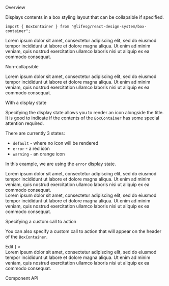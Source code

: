 
<Meta title="Modules/BoxContainer" component={BoxContainer} />

<Title>BoxContainer</Title>

<Secondary>Overview</Secondary>

Displays contents in a box styling layout that can be collapsible if specified.

```tsx
import { BoxContainer } from "@lifesg/react-design-system/box-container";
```

<Canvas>
    <Story name="BoxContainer">
        <BoxContainer title="This is the title">
            <div style={{ padding: "2rem" }}>
                <Text.Body>
                    Lorem ipsum dolor sit amet, consectetur adipiscing elit, sed
                    do eiusmod tempor incididunt ut labore et dolore magna
                    aliqua. Ut enim ad minim veniam, quis nostrud exercitation
                    ullamco laboris nisi ut aliquip ex ea commodo consequat.
                </Text.Body>
            </div>
        </BoxContainer>
    </Story>
</Canvas>

<Heading3>Non-collapsible</Heading3>

<Preview>
    <Story name="Non collapsible">
        <BoxContainer title="This is not collapsible" collapsible={false}>
            <div style={{ padding: "2rem" }}>
                <Text.Body>
                    Lorem ipsum dolor sit amet, consectetur adipiscing elit, sed
                    do eiusmod tempor incididunt ut labore et dolore magna
                    aliqua. Ut enim ad minim veniam, quis nostrud exercitation
                    ullamco laboris nisi ut aliquip ex ea commodo consequat.
                </Text.Body>
            </div>
        </BoxContainer>
    </Story>
</Preview>

<Heading3>With a display state</Heading3>

Specifying the display state allows you to render an icon alongside the title. It is good to indicate if the contents
of the `BoxContainer` has some special attention required.

There are currently 3 states:

-   `default` - where no icon will be rendered
-   `error` - a red icon
-   `warning` - an orange icon

In this example, we are using the `error` display state.

<Preview>
    <Story name="With display state">
        <BoxContainer
            title="This comes with an error icon"
            displayState="error"
        >
            <div style={{ padding: "2rem" }}>
                <Text.Body>
                    Lorem ipsum dolor sit amet, consectetur adipiscing elit, sed
                    do eiusmod tempor incididunt ut labore et dolore magna
                    aliqua. Ut enim ad minim veniam, quis nostrud exercitation
                    ullamco laboris nisi ut aliquip ex ea commodo consequat.
                </Text.Body>
            </div>
        </BoxContainer>
        <BoxContainer
            title="This comes with a warning icon"
            displayState="warning"
        >
            <div style={{ padding: "2rem" }}>
                <Text.Body>
                    Lorem ipsum dolor sit amet, consectetur adipiscing elit, sed
                    do eiusmod tempor incididunt ut labore et dolore magna
                    aliqua. Ut enim ad minim veniam, quis nostrud exercitation
                    ullamco laboris nisi ut aliquip ex ea commodo consequat.
                </Text.Body>
            </div>
        </BoxContainer>
    </Story>
</Preview>

<Heading3>Specifying a custom call to action</Heading3>

You can also specify a custom call to action that will appear on the header of the `BoxContainer`.

<Preview>
    <Story name="With custom call to action">
        <BoxContainer
            title="This has a call to action button"
            expanded={true}
            callToActionComponent={
                <Button.Default styleType="light">Edit</Button.Default>
            }
        >
            <div style={{ padding: "2rem" }}>
                <Text.Body>
                    Lorem ipsum dolor sit amet, consectetur adipiscing elit, sed
                    do eiusmod tempor incididunt ut labore et dolore magna
                    aliqua. Ut enim ad minim veniam, quis nostrud exercitation
                    ullamco laboris nisi ut aliquip ex ea commodo consequat.
                </Text.Body>
            </div>
        </BoxContainer>
    </Story>
</Preview>

<Secondary>Component API</Secondary>

<PropsTable />

